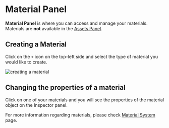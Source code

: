 
# Material Panel


**Material Panel** is where you can access and manage your materials. Materials are **not** available in the [Assets Panel](/basics/asset-viewer/assets-panel.mdx).

## Creating a Material

Click on the `+` icon on the top-left side and select the type of material you would like to create.

<Image src="/studio-docs/basics/assets-panel/assets-material-creation.gif" alt="creating a material" width={700} height={300} className="mt-6 rounded-xl overflow-hidden" />

## Changing the properties of a material

Click on one of your materials and you will see the properties of the material object on the Inspector panel.

For more information regarding materials, please check [Material System](/3d/advanced/material-system) page.